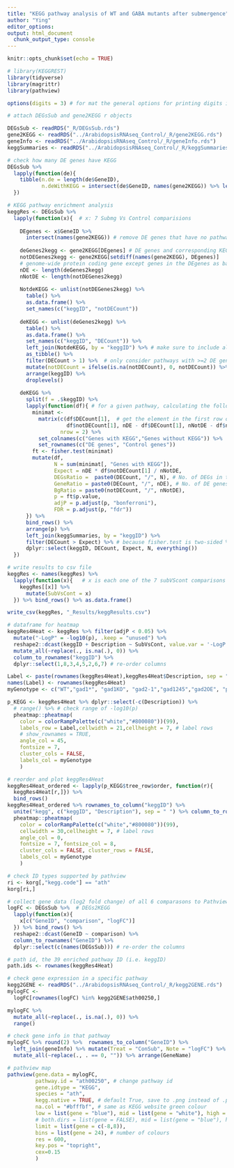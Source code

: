 ```yaml
---
title: "KEGG pathway analysis of WT and GABA mutants after submergence"
author: "Ying"
editor_options: 
output: html_document
  chunk_output_type: console
---
```


```r
knitr::opts_chunk$set(echo = TRUE)
```

```r
# library(KEGGREST)
library(tidyverse)
library(magrittr)
library(pathview)

options(digits = 3) # for mat the general options for printing digits in RStudio
```

```r
# attach DEGsSub and gene2KEGG r objects

DEGsSub <- readRDS("_R/DEGsSub.rds")
gene2KEGG <- readRDS("../ArabidopsisRNAseq_Control/_R/gene2KEGG.rds")
geneInfo <- readRDS("../ArabidopsisRNAseq_Control/_R/geneInfo.rds")
keggSummaries <- readRDS("../ArabidopsisRNAseq_Control/_R/keggSummaries.rds")

# check how many DE genes have KEGG 
DEGsSub %>%
  lapply(function(de){
    tibble(n.de = length(de$GeneID),
           n.deWithKEGG = intersect(de$GeneID, names(gene2KEGG)) %>% length())
  }) 

# KEGG pathway enrichment analysis
keggRes <- DEGsSub %>%
  lapply(function(x){  # x: 7 Submg Vs Control comparisions
    
    DEgenes <- x$GeneID %>% 
      intersect(names(gene2KEGG)) # remove DE genes that have no pathways
    
    deGenes2kegg <- gene2KEGG[DEgenes] # DE genes and corresponding KEGG
    notDEGenes2kegg <- gene2KEGG[setdiff(names(gene2KEGG), DEgenes)]
    # genome-wide protein coding gene except genes in the DEgenes as background
    nDE <- length(deGenes2kegg)
    nNotDE <- length(notDEGenes2kegg)
    
    NotdeKEGG <- unlist(notDEGenes2kegg) %>% 
      table() %>% 
      as.data.frame() %>% 
      set_names(c("keggID", "notDECount"))
    
    deKEGG <- unlist(deGenes2kegg) %>% 
      table() %>% 
      as.data.frame() %>% 
      set_names(c("keggID", "DECount")) %>% 
      left_join(NotdeKEGG, by = "keggID") %>% # make sure to include all pathways from deKEGG
      as_tibble() %>% 
      filter(DECount > 1) %>%  # only consider pathways with >=2 DE genes
      mutate(notDECount = ifelse(is.na(notDECount), 0, notDECount)) %>% # remove NAs in notDECount cells after left_join
      arrange(keggID) %>% 
      droplevels()
    
    deKEGG %>% 
      split(f = .$keggID) %>% 
      lapply(function(df){ # for a given pathway, calculating the following
        minimat <- 
          matrix(c(df$DECount[1],  # get the element in the first row of each column
                   df$notDECount[1], nDE - df$DECount[1], nNotDE - df$notDECount), 
                 nrow = 2) %>% 
          set_colnames(c("Genes with KEGG","Genes without KEGG")) %>% 
          set_rownames(c("DE genes", "Control genes"))
        ft <- fisher.test(minimat)
        mutate(df,
               N = sum(minimat[, "Genes with KEGG"]),
               Expect = nDE * df$notDECount[1] / nNotDE,
               DEGsRatio =  paste0(DECount, "/", N), # No. of DEGs in that pathway
               GeneRatio = paste0(DECount, "/", nDE), # No. of DE genes in that mutant
               BgRatio = paste0(notDECount, "/", nNotDE),
               p = ft$p.value,
               adjP = p.adjust(p, "bonferroni"),
               FDR = p.adjust(p, "fdr"))
      }) %>% 
      bind_rows() %>% 
      arrange(p) %>% 
      left_join(keggSummaries, by = "keggID") %>% 
      filter(DECount > Expect) %>% # because fisher.test is two-sided %>% 
      dplyr::select(keggID, DECount, Expect, N, everything())
  })

# write results to csv file
keggRes <- names(keggRes) %>% 
  lapply(function(x){   # x is each one of the 7 subVScont comparisons
    keggRes[[x]] %>% 
      mutate(SubVsCont = x)
  }) %>% bind_rows() %>% as.data.frame()

write_csv(keggRes, "_Results/keggResults.csv")
```

```r
# dataframe for heatmap
keggRes4Heat <- keggRes %>% filter(adjP < 0.05) %>% 
  mutate("-LogP" = -log10(p), .keep = "unused") %>% 
  reshape2::dcast(keggID + Description ~ SubVsCont, value.var = '-LogP') %>% 
  mutate_all(~replace(., is.na(.), 0)) %>% 
  column_to_rownames("keggID") %>% 
  dplyr::select(1,8,3,4,5,2,6,7) # re-order columns 

Label <- paste(rownames(keggRes4Heat),keggRes4Heat$Description, sep = " ")
names(Label) <- rownames(keggRes4Heat)
myGenotype <- c("WT","gad1*", "gad1KO", "gad2-1","gad1245","gad2OE", "pop2-8")

p_KEGG <- keggRes4Heat %>% dplyr::select(-c(Description)) %>% 
  # range() %>% # check range of -log10(p)
  pheatmap::pheatmap(
    color = colorRampPalette(c("white","#800080"))(99),
    labels_row = Label,cellwidth = 21,cellheight = 7, # label rows
    # show_rownames = TRUE,
    angle_col = 45,
    fontsize = 7, 
    cluster_cols = FALSE,
    labels_col = myGenotype
    )

# reorder and plot keggRes4Heat
keggRes4Heat_ordered <- lapply(p_KEGG$tree_row$order, function(r){
  keggRes4Heat[r,]}) %>% 
  bind_rows() 
keggRes4Heat_ordered %>% rownames_to_column("keggID") %>% 
  unite("kegg", c("keggID", "Description"), sep = " ") %>% column_to_rownames("kegg") %>% 
  pheatmap::pheatmap(
    color = colorRampPalette(c("white","#800080"))(99),
    cellwidth = 30,cellheight = 7, # label rows
    angle_col = 0,
    fontsize = 7, fontsize_col = 8,
    cluster_cols = FALSE, cluster_rows = FALSE,
    labels_col = myGenotype
    )
```

```r
# check ID types supported by pathview
ri <- korg[,"kegg.code"] == "ath"
korg[ri,]

# collect gene data (log2 fold change) of all 6 comparasons to Pathview 
logFC <- DEGsSub %>%  # DEGs2KEGG
  lapply(function(x){
    x[c("GeneID", "comparison", "logFC")]
  }) %>% bind_rows() %>%
  reshape2::dcast(GeneID ~ comparison) %>% 
  column_to_rownames("GeneID") %>% 
  dplyr::select(c(names(DEGsSub))) # re-order the columns

# path id, the 39 enriched pathway ID (i.e. keggID)
path.ids <- rownames(keggRes4Heat)

# check gene expression in a specific pathway 
kegg2GENE <- readRDS("../ArabidopsisRNAseq_Control/_R/kegg2GENE.rds")
mylogFC <-
  logFC[rownames(logFC) %in% kegg2GENE$ath00250,]

mylogFC %>% 
  mutate_all(~replace(., is.na(.), 0)) %>% 
  range()

# check gene info in that pathway
mylogFC %>% round(2) %>%  rownames_to_column("GeneID") %>% 
  left_join(geneInfo) %>% mutate(Treat = "ConSub", Note = "logFC") %>% 
  mutate_all(~replace(., . == 0, "")) %>% arrange(GeneName)

# pathview map
pathview(gene.data = mylogFC, 
         pathway.id = "ath00250", # change pathway id
         gene.idtype = "KEGG",
         species = "ath",
         kegg.native = TRUE, # default True, save to .png instead of .pdf
         na.col = "#bfffbf", # same as KEGG website green colour
         low = list(gene = "blue"), mid = list(gene = "white"), high = list(gene = "red"), # two directions
         # both.dirs = list(gene = FALSE), mid = list(gene = "blue"), high = list(gene = "white"), # one direction
         limit = list(gene = c(-8,8)),    
         bins = list(gene = 24), # number of colours
         res = 600,
         key.pos = "topright",
         cex=0.15
         )
```
